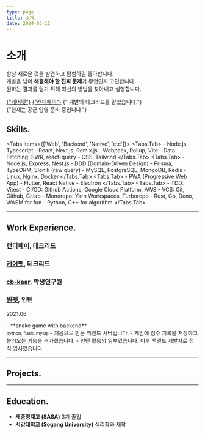 ```yaml
---
type: page
title: 소개.
date: 2024-03-11
---
```




# 소개
항상 새로운 것을 발견하고 탐험하길 좋아합니다.
<br/>개발을 넘어 **해결해야 할 진짜 문제**가 무엇인지 고민합니다.
<br/>원하는 결과를 얻기 위해 최선의 방법을 찾아내고 실행합니다.

<p className="">
  <a className="external" href="https://www.carepet.io">{"케어펫"}</a>
  <a className="external ml-2" href="https://www.candypay.co.kr/">{"캔디페이"}</a>
  {" 개발의 테크리드를 맡았습니다."}
  <br />
  {"현재는 공군 입영 준비 중입니다."}
</p>

<p className="mt-1 flex gap-1.5">
  <a href="mailto:codepsy2001@gmail.com">
    <EmailIcon />
  </a>
  <a href="https://github.com/CodePsy-2001">
    <GithubIcon />
  </a>
</p>


## Skills.
<Tabs items={['Web', 'Backend', 'Native', 'etc']}>
  <Tabs.Tab>
    - Node.js, Typescript
    - React, Next.js, Remix.js
    - Webpack, Rollup, Vite
    - Data Fetching: SWR, react-query
    - CSS, Tailwind
  </Tabs.Tab>
  <Tabs.Tab>
    - Node.js, Express, Nest.js
    - DDD (Domain-Driven Design)
    - Prisma, TypeORM, Slonik (raw query)
    - MySQL, PostgreSQL, MongoDB, Redis
    - Linux, Nginx, Docker
  </Tabs.Tab>
  <Tabs.Tab>
    - PWA (Progressive Web App)
    - Flutter, React Native
    - Electron
  </Tabs.Tab>
  <Tabs.Tab>
    - TDD: Vitest
    - CI/CD: Github Actions, Google Cloud Platform, AWS
    - VCS: Git, Github, Gitlab
    - Monorepo: Yarn Workspaces, Turborepo
    - Rust, Go, Deno, WASM for fun
    - Python, C++ for algorithm
  </Tabs.Tab>
</Tabs>

---

## Work Experience.

### <u>캔디페이</u>, 테크리드

### <u>케어펫</u>, 테크리드

### <u>cb-kaar</u>, 학생연구원

### <u>원펫</u>, 인턴

<div className="grid grid-cols-[auto_1fr] gap-4">
  <p className="text-gray-500">2021.06</p>
  - **snake game with backend**<br/><small className="text-gray-500">python, flask, mysql</small>
    - 처음으로 만든 백엔드 서버입니다.
    - 게임에 점수 기록을 저장하고 불러오는 기능을 추가했습니다.
    - 인턴 활동의 일부였습니다. 이후 백엔드 개발자로 정식 입사했습니다.

</div>

---

## Projects.

---

## Education.
- **세종영재고 (SASA)** 3기 졸업
- **서강대학교 (Sogang University)** 심리학과 재학